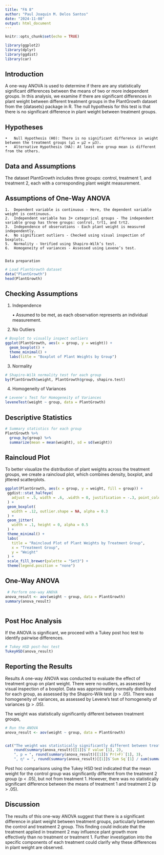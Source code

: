 ```yaml
---
title: "FA 8"
author: "Paul Joaquin M. Delos Santos"
date: "2024-11-08"
output: html_document
---
```


```r
knitr::opts_chunk$set(echo = TRUE)

library(ggplot2)
library(dplyr)
library(ggdist)
library(car)

```

## Introduction

A one-way ANOVA is used to determine if there are any statistically significant differences between the means of two or more independent groups. In this analysis, we examine if there are significant differences in plant weight between different treatment groups in the PlantGrowth dataset from the {datasets} package in R. The null hypothesis for this test is that there is no significant difference in plant weight between treatment groups.


## Hypotheses

	•	Null Hypothesis (H0): There is no significant difference in weight between the treatment groups (µ1 = µ2 = µ3).
	•	Alternative Hypothesis (HA): At least one group mean is different from the others. 
	
## Data and Assumptions

The dataset PlantGrowth includes three groups: control, treatment 1, and treatment 2, each with a corresponding plant weight measurement.


## Assumptions of One-Way ANOVA

	1.	Dependent variable is continuous - Here, the dependent variable weight is continuous.
	2.	Independent variable has 3+ categorical groups - The independent variable group has three groups: control, trt1, and trt2.
	3.	Independence of observations - Each plant weight is measured independently.
	4.	No significant outliers - Checked using visual inspection of boxplots.
	5.	Normality - Verified using Shapiro-Wilk’s test.
	6.	Homogeneity of variances - Assessed using Levene’s test. 
	
	
	Data preparation 
```r
# Load PlantGrowth dataset
data("PlantGrowth")
head(PlantGrowth)
```

## Checking Assumptions

1. Independence

	•	Assumed to be met, as each observation represents an individual measurement. 

2. No Outliers
```r
# Boxplot to visually inspect outliers
ggplot(PlantGrowth, aes(x = group, y = weight)) + 
  geom_boxplot() + 
  theme_minimal() + 
  labs(title = "Boxplot of Plant Weights by Group")

```

3. Normality
```r
# Shapiro-Wilk normality test for each group
by(PlantGrowth$weight, PlantGrowth$group, shapiro.test)


```

4. Homogeneity of Variances
```r
# Levene's Test for Homogeneity of Variances
leveneTest(weight ~ group, data = PlantGrowth)

```
## Descriptive Statistics

```r
# Summary statistics for each group
PlantGrowth %>%
  group_by(group) %>%
  summarize(mean = mean(weight), sd = sd(weight))

```
## Raincloud Plot

To better visualize the distribution of plant weights across the treatment groups, we create a raincloud plot, which combines density, boxplot, and jittered scatterplots.
 
 
 ```r
 ggplot(PlantGrowth, aes(x = group, y = weight, fill = group)) +
  ggdist::stat_halfeye(
    adjust = .5, width = .6, .width = 0, justification = -.3, point_colour = NA
  ) +
  geom_boxplot(
    width = .12, outlier.shape = NA, alpha = 0.3
  ) +
  geom_jitter(
    width = .1, height = 0, alpha = 0.5
  ) +
  theme_minimal() +
  labs(
    title = "Raincloud Plot of Plant Weights by Treatment Group",
    x = "Treatment Group",
    y = "Weight"
  ) +
  scale_fill_brewer(palette = "Set3") +
  theme(legend.position = "none")
 
 ```
 
## One-Way ANOVA
```r
 # Perform one-way ANOVA
anova_result <- aov(weight ~ group, data = PlantGrowth)
summary(anova_result)
 
```

## Post Hoc Analysis

If the ANOVA is significant, we proceed with a Tukey post hoc test to identify pairwise differences.

```r
# Tukey HSD post-hoc test
TukeyHSD(anova_result)

```

## Reporting the Results  
Results
A one-way ANOVA was conducted to evaluate the effect of treatment group on plant weight. There were no outliers, as assessed by visual inspection of a boxplot. Data was approximately normally distributed for each group, as assessed by the Shapiro-Wilk test (p > .05). There was homogeneity of variances, as assessed by Levene's test of homogeneity of variances (p > .05).

The weight was statistically significantly different between treatment groups, 
```r
# Run the ANOVA
anova_result <- aov(weight ~ group, data = PlantGrowth)


cat("The weight was statistically significantly different between treatment groups, F(2, 27) = ", 
    round(summary(anova_result)[[1]]$`F value`[1], 2), 
    ", p = ", round(summary(anova_result)[[1]]$`Pr(>F)`[1], 3), 
    ", η² = ", round(summary(anova_result)[[1]]$`Sum Sq`[1] / sum(summary(anova_result)[[1]]$`Sum Sq`), 3), ".")
``` 
 
Post hoc comparisons using the Tukey HSD test indicated that the mean weight for the control group was significantly different from the treatment 2 group (p < .05), but not from treatment 1. However, there was no statistically significant difference between the means of treatment 1 and treatment 2 (p > .05).

## Discussion

The results of this one-way ANOVA suggest that there is a significant difference in plant weight between treatment groups, particularly between the control and treatment 2 group. This finding could indicate that the treatment applied in treatment 2 may influence plant growth more effectively than no treatment or treatment 1. Further investigation into the specific components of each treatment could clarify why these differences in plant weight are observed.
 
 






